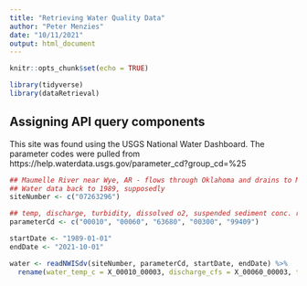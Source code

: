 ```yaml
---
title: "Retrieving Water Quality Data"
author: "Peter Menzies"
date: "10/11/2021"
output: html_document
---
```


```r
knitr::opts_chunk$set(echo = TRUE)

library(tidyverse)
library(dataRetrieval)
```

## Assigning API query components

This site was found using the USGS National Water Dashboard. The parameter codes were pulled from https://help.waterdata.usgs.gov/parameter_cd?group_cd=%25

```r
## Maumelle River near Wye, AR - flows through Oklahoma and drains to Mississippi
## Water data back to 1989, supposedly
siteNumber <- c("07263296")

## temp, discharge, turbidity, dissolved o2, suspended sediment conc. respecitvely
parameterCd <- c("00010", "00060", "63680", "00300", "99409")

startDate <- "1989-01-01"
endDate <- "2021-10-01"
```

```r
water <- readNWISdv(siteNumber, parameterCd, startDate, endDate) %>% 
  rename(water_temp_c = X_00010_00003, discharge_cfs = X_00060_00003, turbidity_fnu = X_63680_00003, diss_02_mgl = X_00300_00003)
```

